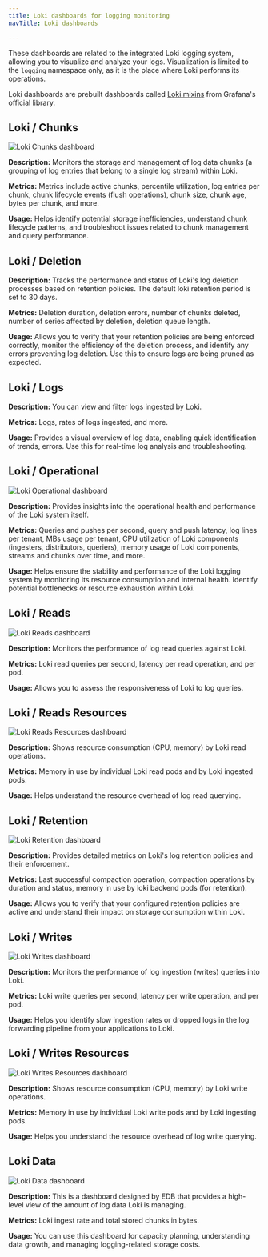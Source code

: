 ```yaml
---
title: Loki dashboards for logging monitoring
navTitle: Loki dashboards

---
```


These dashboards are related to the integrated Loki logging system, allowing you to visualize and analyze your logs. Visualization is limited to the `logging` namespace only, as it is the place where Loki performs its operations.

Loki dashboards are prebuilt dashboards called [Loki mixins](https://grafana.com/docs/loki/latest/operations/meta-monitoring/mixins/) from Grafana's official library.

## Loki / Chunks

![Loki Chunks dashboard](../../../../images/loki_chunks_dashboard.png)

**Description:** Monitors the storage and management of log data chunks (a grouping of log entries that belong to a single log stream) within Loki. 

**Metrics:** Metrics include active chunks, percentile utilization, log entries per chunk, chunk lifecycle events (flush operations), chunk size, chunk age, bytes per chunk, and more.

**Usage:** Helps identify potential storage inefficiencies, understand chunk lifecycle patterns, and troubleshoot issues related to chunk management and query performance.

## Loki / Deletion

**Description:** Tracks the performance and status of Loki's log deletion processes based on retention policies. The default loki retention period is set to 30 days.

**Metrics:** Deletion duration, deletion errors, number of chunks deleted, number of series affected by deletion, deletion queue length.

**Usage:** Allows you to verify that your retention policies are being enforced correctly, monitor the efficiency of the deletion process, and identify any errors preventing log deletion. Use this to ensure logs are being pruned as expected.

[no data]: #

## Loki / Logs

**Description:** You can view and filter logs ingested by Loki. 

**Metrics:** Logs, rates of logs ingested, and more.

**Usage:** Provides a visual overview of log data, enabling quick identification of trends, errors. Use this for real-time log analysis and troubleshooting.

[no data]: #

## Loki / Operational

![Loki Operational dashboard](../../../../images/loki_ops_dashboard.png)

**Description:** Provides insights into the operational health and performance of the Loki system itself. 

**Metrics:** Queries and pushes per second, query and push latency, log lines per tenant, MBs usage per tenant, CPU utilization of Loki components (ingesters, distributors, queriers), memory usage of Loki components, streams and chunks over time, and more.

**Usage:** Helps ensure the stability and performance of the Loki logging system by monitoring its resource consumption and internal health. Identify potential bottlenecks or resource exhaustion within Loki.

## Loki / Reads

![Loki Reads dashboard](../../../../images/loki_reads_dashboard.png)

**Description:** Monitors the performance of log read queries against Loki. 

**Metrics:** Loki read queries per second, latency per read operation, and per pod.

**Usage:** Allows you to assess the responsiveness of Loki to log queries.

## Loki / Reads Resources

![Loki Reads Resources dashboard](../../../../images/loki_reads_resources_dashboard.png)

**Description:** Shows resource consumption (CPU, memory) by Loki read operations.

**Metrics:** Memory in use by individual Loki read pods and by Loki ingested pods. 

**Usage:** Helps understand the resource overhead of log read querying.

## Loki / Retention

![Loki Retention dashboard](../../../../images/loki_retention_dashboard.png)

**Description:** Provides detailed metrics on Loki's log retention policies and their enforcement.

**Metrics:** Last successful compaction operation, compaction operations by duration and status, memory in use by loki backend pods (for retention). 

**Usage:** Allows you to verify that your configured retention policies are active and understand their impact on storage consumption within Loki.

## Loki / Writes

![Loki Writes dashboard](../../../../images/loki_writes_dashboard.png)

**Description:** Monitors the performance of log ingestion (writes) queries into Loki.  

**Metrics:** Loki write queries per second, latency per write operation, and per pod.

**Usage:** Helps you identify slow ingestion rates or dropped logs in the log forwarding pipeline from your applications to Loki.

## Loki / Writes Resources

![Loki Writes Resources dashboard](../../../../images/loki_writes_resources_dashboard.png)

**Description:** Shows resource consumption (CPU, memory) by Loki write operations.

**Metrics:** Memory in use by individual Loki write pods and by Loki ingesting pods. 

**Usage:** Helps you understand the resource overhead of log write querying.

## Loki Data

![Loki Data dashboard](../../../../images/loki_data_dashboard.png)

**Description:** This is a dashboard designed by EDB that provides a high-level view of the amount of log data Loki is managing.

**Metrics:** Loki ingest rate and total stored chunks in bytes. 

**Usage:** You can use this dashboard for capacity planning, understanding data growth, and managing logging-related storage costs.
